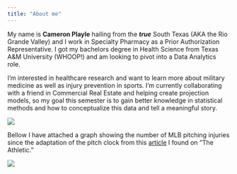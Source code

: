 ```yaml
---
title: "About me"
---
```


My name is **Cameron Playle** hailing from the ***true*** South Texas (AKA the Rio Grande Valley) and I work in Specialty Pharmacy as a Prior Authorization Representative. I got my bachelors degree in Health Science from Texas A&M University (WHOOP!) and am looking to pivot into a Data Analytics role.

I'm interested in healthcare research and want to learn more about military medicine as well as injury prevention in sports. I'm currently collaborating with a friend in Commercial Real Estate and helping create projection models, so my goal this semester is to gain better knowledge in statistical methods and how to conceptualize this data and tell a meaningful story.

![](images/Cam&Truck-01.jpg)

Bellow I have attached a graph showing the number of MLB pitching injuries since the adaptation of the pitch clock from this [article](https://www.nytimes.com/athletic/4465791/2023/05/02/mlb-pitch-clock-velocity-injury/) I found on "The Athletic."

![](images/MLBInjuries-01.jpg)
